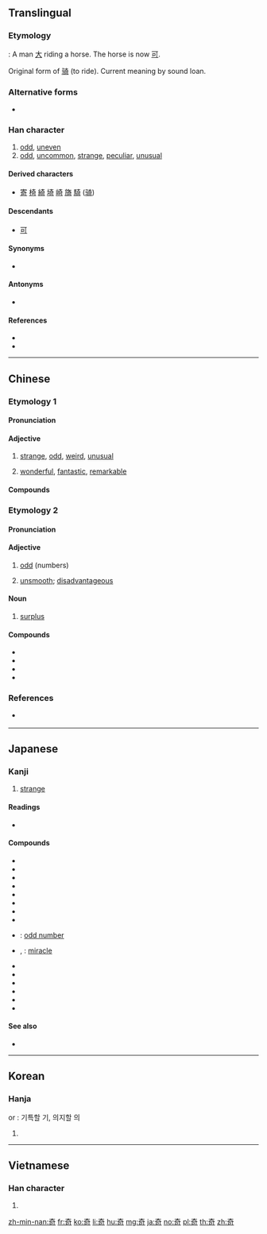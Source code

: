 {{also|竒}}
==Translingual==

===Etymology===
{{liushu|ic}} : A man [[大]] riding a horse. The horse is now [[可]].

Original form of [[骑]] (to ride). Current meaning by sound loan.

===Alternative forms===
* {{l|mul|竒}}

===Han character===
{{Han char|rn=37|rad=大|as=05|sn=8|four=40621|canj=KMNR|ids=⿱大可}}

# [[odd]], [[uneven]]
# [[odd]], [[uncommon]], [[strange]], [[peculiar]], [[unusual]]

====Derived characters====
* [[寄]] [[椅]] [[綺]] [[埼]] [[崎]] [[旖]] [[騎]] ([[骑]])

====Descendants====
* [[可]]

====Synonyms====
*{{sense|uncommon}} {{l|mul|異}}

====Antonyms====
* {{l|mul|平}}

====References====
* {{Han ref|kx=0250.310|dkj=05892|dj=0510.290|hdz=10533.040|uh=5947|ud=22855|bh=A95F|bd=43359}}
* {{cite-web
|url=http://internationalscientific.org/CharacterEtymology.aspx?characterInput=奇
|title=奇
|work=Chinese Etymology
|author=Richard Sears
|language=English/Mandarin
|accessdate=2014-03-17}}

----

==Chinese==
{{zh-forms}}

===Etymology 1===

====Pronunciation====
{{zh-pron
|m=qí
|c=kei4
|mn=kî
|mn_note=literary reading
|mc=<!-- at 竒 -->
|oc=2,2
|ma=
|cat=a
}}

====Adjective====
{{zh-adj}}

# [[strange]], [[odd]], [[weird]], [[unusual]]
#: {{zh-x|奇怪|strange}}
#: {{zh-x|奇特|peculiar}}
# [[wonderful]], [[fantastic]], [[remarkable]]
#: {{zh-x|奇跡|miracle}}
#: {{zh-x|奇妙|fantastic}}

====Compounds====
{{der3|title=Compounds
|{{zh-l|奇昂}}
|{{zh-l|奇拔}}
|{{zh-l|奇兵}}
|{{zh-l|奇才}}
|{{zh-l|奇策}}
|{{zh-l|奇恥大辱}}
|{{zh-l|奇峰}}
|{{zh-l|奇功}}
|{{zh-l|奇怪}}
|{{zh-l|奇觀}}
|{{zh-l|奇瑰}}
|{{zh-l|奇詭}}
|{{zh-l|奇花異草}}
|{{zh-l|奇幻}}
|{{zh-l|奇貨可居}}
|{{zh-l|奇禍}}
|{{zh-l|奇計}}
|{{zh-l|奇跡}}
|{{zh-l|奇景}}
|{{zh-l|奇絕}}
|{{zh-l|奇崛}}
|{{zh-l|奇峻}}
|{{zh-l|奇麗}}
|{{zh-l|奇妙}}
|{{zh-l|奇謀}}
|{{zh-l|奇葩}}
|{{zh-l|奇癖}}
|{{zh-l|奇僻}}
|{{zh-l|奇巧}}
|{{zh-l|奇趣}}
|{{zh-l|奇缺}}
|{{zh-l|奇事}}
|{{zh-l|奇談}}
|{{zh-l|奇談怪論}}
|{{zh-l|奇特}}
|{{zh-l|奇偉}}
|{{zh-l|奇文共賞}}
|{{zh-l|奇聞}}
|{{zh-l|奇襲}}
|{{zh-l|奇效}}
|{{zh-l|奇形怪狀}}
|{{zh-l|奇秀}}
|{{zh-l|奇勛}}
|{{zh-l|奇異}}
|{{zh-l|奇遇}}
|{{zh-l|奇珍異宝}}
|{{zh-l|奇裝異服}}
|{{zh-l|奇瑞}}
}}

===Etymology 2===

====Pronunciation====
{{zh-pron
|m=jī
|c=gei1
|mn=khia
|mn_note=vernacular reading
|mc=
|oc=1,1
|ma=
|cat=a
}}

====Adjective====
{{zh-adj}}

# [[odd]] (numbers)
#: {{zh-x|奇數|odd number}}
# {{lb|zh|literary}} [[unsmooth]]; [[disadvantageous]]

====Noun====
{{zh-noun}}

# {{lb|zh|literary}} [[surplus]]

====Compounds====
* {{zh-l|奇零}}
* {{zh-l|奇偶}}
* {{zh-l|奇偶性}}
* {{zh-l|奇數}}

===References===
* {{q|Min Nan}} {{thcwd|3773}}

----

==Japanese==

===Kanji===
{{ja-kanji|grade=c|rs=大05}}

# [[strange]]

====Readings====
* {{ja-readings|goon=[[き]] (ki), [[ぎ]] (gi)|kanon=[[き]] (ki)|kun=[[くし]] (kushi), [[めずらしい]] (mezurashii), [[あやしい]] (ayashii)}}

====Compounds====
{{der-top|Compounds}}
* {{ja-r|奇異|き.い}}
* {{ja-r|奇怪|きかい}}
* {{ja-r|奇遇|きぐう}}
* {{ja-r|奇骨|きこつ}}
* {{ja-r|奇才|きさい}}
* {{ja-r|奇襲|きしゅう}}
* {{ja-r|奇術|きじゅつ}}
* {{ja-r|奇人|きじん}}
* {{ja-r|奇数|きすう}}: [[odd number]]
* {{ja-r|奇跡|きせき}}, {{ja-r|奇蹟|きせき}}: [[miracle]]
* {{ja-r|奇特|きとく}}
* {{ja-r|奇抜|きばつ}}
* {{ja-r|奇癖|きへき}}
* {{ja-r|奇妙|きみょう}}
* {{ja-r|奇形|きけい}}
* {{ja-r|奇談|きだん}}
{{der-bottom}}

====See also====
* {{ja-r|奇し|くすし}}

----

==Korean==

===Hanja===
{{ko-hanja|hangeul=기|rv=gi|mr=ki}} or {{ko-hanja|hangeul=의|rv=[[Yi]]|mr=Yi}} : 기특할 기, 의지할 의

# {{defn|lang=ko|sort=大05}}

----

==Vietnamese==

===Han character===
{{vi-hantu|[[kỳ]], [[cả]], [[cơ]], [[kì]]|rs=大05}}

# {{defn|lang=vi|sort=大05}}

[[zh-min-nan:奇]]
[[fr:奇]]
[[ko:奇]]
[[li:奇]]
[[hu:奇]]
[[mg:奇]]
[[ja:奇]]
[[no:奇]]
[[pl:奇]]
[[th:奇]]
[[zh:奇]]